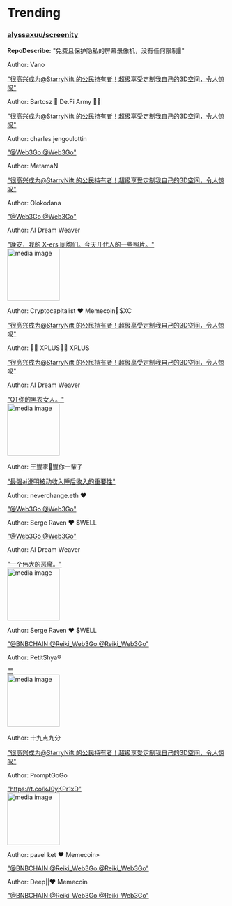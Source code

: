 
# Trending

### [alyssaxuu/screenity](https://github.com/alyssaxuu/screenity)
**RepoDescribe:** "免费且保护隐私的屏幕录像机，没有任何限制🎥"
  

<TwoColumnLayout>
  <div>
    <p>Author: Vano</p>
    <a href="https://twitter.com/Vano05323403/status/1747559312929464628">"很高兴成为@StarryNift 的公民持有者！超级享受定制我自己的3D空间，令人惊叹"</a>
  </div>
  <div></div>
</TwoColumnLayout>
  

<TwoColumnLayout>
  <div>
    <p>Author: Bartosz 💙 De.Fi Army 💚🌙</p>
    <a href="https://twitter.com/BartBeszczynski/status/1747552751158989065">"很高兴成为@StarryNift 的公民持有者！超级享受定制我自己的3D空间，令人惊叹"</a>
  </div>
  <div></div>
</TwoColumnLayout>
  

<TwoColumnLayout>
  <div>
    <p>Author: charles jengoulottin</p>
    <a href="https://twitter.com/cjengoulottin/status/1747559299851903446">"@Web3Go @Web3Go"</a>
  </div>
  <div></div>
</TwoColumnLayout>
  

<TwoColumnLayout>
  <div>
    <p>Author: MetamaN</p>
    <a href="https://twitter.com/MetamaNFT/status/1747552372694331666">"很高兴成为@StarryNift 的公民持有者！超级享受定制我自己的3D空间，令人惊叹"</a>
  </div>
  <div></div>
</TwoColumnLayout>
  

<TwoColumnLayout>
  <div>
    <p>Author: Olokodana</p>
    <a href="https://twitter.com/olokodanalekan/status/1747559295649218914">"@Web3Go @Web3Go"</a>
  </div>
  <div></div>
</TwoColumnLayout>
  

<TwoColumnLayout>
  <div>
    <p>Author: AI Dream Weaver</p>
    <a href="https://twitter.com/AI_dream_weaver/status/1747458267972817371">"晚安，我的 X-ers 同胞们。今天几代人的一些照片。"</a>
  </div>
  <img width="120" src="https://pbs.twimg.com/media/GEA4B_fWkAAQGRW.jpg" alt="media image" />
</TwoColumnLayout>
  

<TwoColumnLayout>
  <div>
    <p>Author: Cryptocapitalist ❤️ Memecoin🌙$XC</p>
    <a href="https://twitter.com/SmartmonarchX/status/1747535765884563901">"很高兴成为@StarryNift 的公民持有者！超级享受定制我自己的3D空间，令人惊叹"</a>
  </div>
  <div></div>
</TwoColumnLayout>
  

<TwoColumnLayout>
  <div>
    <p>Author: 💪🏻 XPLUS💪🏻 XPLUS</p>
    <a href="https://twitter.com/sansun4455/status/1747548106236002763">"很高兴成为@StarryNift 的公民持有者！超级享受定制我自己的3D空间，令人惊叹"</a>
  </div>
  <div></div>
</TwoColumnLayout>
  

<TwoColumnLayout>
  <div>
    <p>Author: AI Dream Weaver</p>
    <a href="https://twitter.com/AI_dream_weaver/status/1747453701873090980">"QT你的黑衣女人。"</a>
  </div>
  <img width="120" src="https://pbs.twimg.com/media/GEAz3uHXcAAczr-.jpg" alt="media image" />
</TwoColumnLayout>
  

<TwoColumnLayout>
  <div>
    <p>Author: 王豐家🍎豐你一輩子</p>
    <a href="https://twitter.com/drolma503/status/1747540497252618321">"最强ai说明被动收入睡后收入的重要性"</a>
  </div>
  <div></div>
</TwoColumnLayout>
  

<TwoColumnLayout>
  <div>
    <p>Author: neverchange.eth ❤️</p>
    <a href="https://twitter.com/ThanhNg04294852/status/1747558378027786701">"@Web3Go @Web3Go"</a>
  </div>
  <div></div>
</TwoColumnLayout>
  

<TwoColumnLayout>
  <div>
    <p>Author: Serge Raven ❤️ $WELL</p>
    <a href="https://twitter.com/cryptonit23/status/1747558558189658145">"@Web3Go @Web3Go"</a>
  </div>
  <div></div>
</TwoColumnLayout>
  

<TwoColumnLayout>
  <div>
    <p>Author: AI Dream Weaver</p>
    <a href="https://twitter.com/AI_dream_weaver/status/1747458548068442255">"一个伟大的恶魔。"</a>
  </div>
  <img width="120" src="https://pbs.twimg.com/media/GEA4SgnW4AAVC3P.jpg" alt="media image" />
</TwoColumnLayout>
  

<TwoColumnLayout>
  <div>
    <p>Author: Serge Raven ❤️ $WELL</p>
    <a href="https://twitter.com/cryptonit23/status/1747559032326389813">"@BNBCHAIN @Reiki_Web3Go @Reiki_Web3Go"</a>
  </div>
  <div></div>
</TwoColumnLayout>
  

<TwoColumnLayout>
  <div>
    <p>Author: PetitShya®</p>
    <a href="https://twitter.com/supermary/status/1747500702480707871">""</a>
  </div>
  <img width="120" src="https://pbs.twimg.com/media/GEBen88aYAEvByy.jpg" alt="media image" />
</TwoColumnLayout>
  

<TwoColumnLayout>
  <div>
    <p>Author: 十九点九分</p>
    <a href="https://twitter.com/shijiudian60611/status/1747473582018666961">"很高兴成为@StarryNift 的公民持有者！超级享受定制我自己的3D空间，令人惊叹"</a>
  </div>
  <div></div>
</TwoColumnLayout>
  

<TwoColumnLayout>
  <div>
    <p>Author: PromptGoGo</p>
    <a href="https://twitter.com/PromptGoGo/status/1747426122558779426">"https://t.co/kJ0yKPr1xD"</a>
  </div>
  <img width="120" src="https://pbs.twimg.com/media/GEAay5Za4AAMXUX.jpg" alt="media image" />
</TwoColumnLayout>
  

<TwoColumnLayout>
  <div>
    <p>Author: pavel ket ♥️ Memecoin»</p>
    <a href="https://twitter.com/ket_pavel/status/1747538502143676490">"@BNBCHAIN @Reiki_Web3Go @Reiki_Web3Go"</a>
  </div>
  <div></div>
</TwoColumnLayout>
  

<TwoColumnLayout>
  <div>
    <p>Author: Deep||❤️ Memecoin</p>
    <a href="https://twitter.com/DeepSarkar9123/status/1747461011098251380">"@BNBCHAIN @Reiki_Web3Go @Reiki_Web3Go"</a>
  </div>
  <div></div>
</TwoColumnLayout>
  